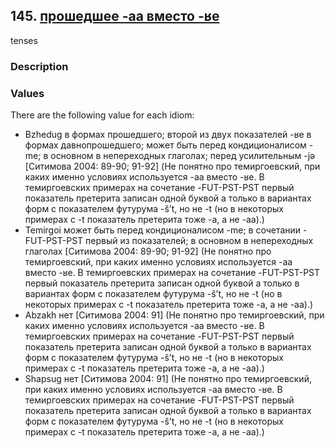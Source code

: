 ## 145. <a href =  'https://agricolamz.github.io/The_Circassian_Isoglosses_Database/145.html' target='_blank'>прошедшее -aa вместо -ʁe</a>
tenses

### Description



### Values
There are the following value for each idiom:

* Bzhedug  в формах прошедшего; второй из двух показателей -ʁe в формах давнопрошедшего; может быть перед кондиционалисом -me; в основном в непереходных глаголах; перед усилительным -jə [Ситимова 2004: 89-90; 91-92] (Не понятно про темиргоевский, при каких именно условиях используется -aa вместо -ʁe. В темиргоевских примерах на сочетание -FUT-PST-PST первый показатель претерита записан одной буквой a только в вариантах форм с показателем футурума -š't, но не -t (но в некоторых примерах с -t показатель претерита тоже -a, а не -aa).)
* Temirgoi  может быть перед кондиционалисом -me; в сочетании -FUT-PST-PST первый из показателей; в основном в непереходных глаголах [Ситимова 2004: 89-90; 91-92] (Не понятно про темиргоевский, при каких именно условиях используется -aa вместо -ʁe. В темиргоевских примерах на сочетание -FUT-PST-PST первый показатель претерита записан одной буквой a только в вариантах форм с показателем футурума -š't, но не -t (но в некоторых примерах с -t показатель претерита тоже -a, а не -aa).)
* Abzakh  нет [Ситимова 2004: 91] (Не понятно про темиргоевский, при каких именно условиях используется -aa вместо -ʁe. В темиргоевских примерах на сочетание -FUT-PST-PST первый показатель претерита записан одной буквой a только в вариантах форм с показателем футурума -š't, но не -t (но в некоторых примерах с -t показатель претерита тоже -a, а не -aa).)
* Shapsug  нет [Ситимова 2004: 91] (Не понятно про темиргоевский, при каких именно условиях используется -aa вместо -ʁe. В темиргоевских примерах на сочетание -FUT-PST-PST первый показатель претерита записан одной буквой a только в вариантах форм с показателем футурума -š't, но не -t (но в некоторых примерах с -t показатель претерита тоже -a, а не -aa).)

